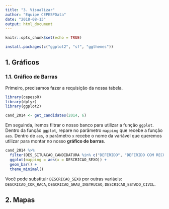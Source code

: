 ```yaml
---
title: "3. Visualizar"
author: "Equipe CEPESPData"
date: "2018-08-13"
output: html_document
---
```


```r
knitr::opts_chunk$set(echo = TRUE)
```

```r
install.packages(c("ggplot2", "sf", "ggthemes"))
```

## 1. Gráficos

### 1.1. Gráfico de Barras

Primeiro, precisamos fazer a requisição da nossa tabela.

```r
library(cepespR)
library(dplyr)
library(ggplot2)

cand_2014 <- get_candidates(2014, 6)
```

Em seguinda, iremos filtrar o nosso banco para utilizar a função `ggplot`. Dentro da função `ggplot`, repare no parâmetro `mapping` que recebe a função `aes`. Dentro de `aes`, o parâmetro `x` recebe o nome da variável que queremos utilizar para montar no nosso __gráfico de barras__.

```r
cand_2014 %>% 
  filter(DES_SITUACAO_CANDIDATURA %in% c("DEFERIDO", "DEFERIDO COM RECURSO")) %>% 
  ggplot(mapping = aes(x = DESCRICAO_SEXO)) +
  geom_bar() +
  theme_minimal()
```

Você pode substituir `DESCRICAO_SEXO` por outras variáeis: `DESCRICAO_COR_RACA`, `DESCRICAO_GRAU_INSTRUCAO`, `DESCRICAO_ESTADO_CIVIL`.

## 2. Mapas
